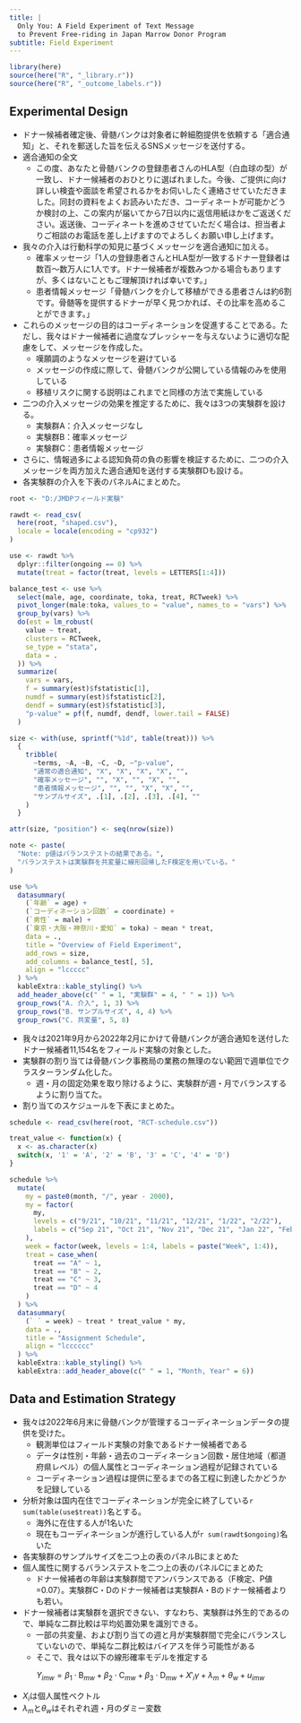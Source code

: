 ```yaml
---
title: |
  Only You: A Field Experiment of Text Message
  to Prevent Free-riding in Japan Marrow Donor Program
subtitle: Field Experiment
---
```


```r
library(here)
source(here("R", "_library.r"))
source(here("R", "_outcome_labels.r"))
```

## Experimental Design

- ドナー候補者確定後、骨髄バンクは対象者に幹細胞提供を依頼する「適合通知」と、それを郵送した旨を伝えるSNSメッセージを送付する。
- 適合通知の全文
  - この度、あなたと骨髄バンクの登録患者さんのHLA型（白血球の型）が一致し、ドナー候補者のおひとりに選ばれました。今後、ご提供に向け詳しい検査や面談を希望されるかをお伺いしたく連絡させていただきました。同封の資料をよくお読みいただき、コーディネートが可能かどうか検討の上、この案内が届いてから7日以内に返信用紙ほかをご返送ください。返送後、コーディネートを進めさせていただく場合は、担当者よりご相談のお電話を差し上げますのでよろしくお願い申し上げます。
- 我々の介入は行動科学の知見に基づくメッセージを適合通知に加える。
  - 確率メッセージ「1人の登録患者さんとHLA型が一致するドナー登録者は数百〜数万人に1人です。ドナー候補者が複数みつかる場合もありますが、多くはないこともご理解頂ければ幸いです。」
  - 患者情報メッセージ「骨髄バンクを介して移植ができる患者さんは約6割です。骨髄等を提供するドナーが早く見つかれば、その比率を高めることができます。」
- これらのメッセージの目的はコーディネーションを促進することである。ただし、我々はドナー候補者に過度なプレッシャーを与えないように適切な配慮をして、メッセージを作成した。
  - 嘆願調のようなメッセージを避けている
  - メッセージの作成に際して、骨髄バンクが公開している情報のみを使用している
  - 移植リスクに関する説明はこれまでと同様の方法で実施している
- 二つの介入メッセージの効果を推定するために、我々は3つの実験群を設ける。
  - 実験群A：介入メッセージなし
  - 実験群B：確率メッセージ
  - 実験群C：患者情報メッセージ
- さらに、情報過多による認知負荷の負の影響を検証するために、二つの介入メッセージを両方加えた適合通知を送付する実験群Dも設ける。
- 各実験群の介入を下表のパネルAにまとめた。

```r
root <- "D:/JMDPフィールド実験"

rawdt <- read_csv(
  here(root, "shaped.csv"),
  locale = locale(encoding = "cp932")
)

use <- rawdt %>%
  dplyr::filter(ongoing == 0) %>%
  mutate(treat = factor(treat, levels = LETTERS[1:4]))

balance_test <- use %>%
  select(male, age, coordinate, toka, treat, RCTweek) %>%
  pivot_longer(male:toka, values_to = "value", names_to = "vars") %>%
  group_by(vars) %>%
  do(est = lm_robust(
    value ~ treat,
    clusters = RCTweek,
    se_type = "stata",
    data = .
  )) %>%
  summarize(
    vars = vars,
    f = summary(est)$fstatistic[1],
    numdf = summary(est)$fstatistic[2],
    dendf = summary(est)$fstatistic[3],
    "p-value" = pf(f, numdf, dendf, lower.tail = FALSE)
  )

size <- with(use, sprintf("%1d", table(treat))) %>%
  {
    tribble(
      ~terms, ~A, ~B, ~C, ~D, ~"p-value",
      "通常の適合通知", "X", "X", "X", "X", "",
      "確率メッセージ", "", "X", "", "X", "",
      "患者情報メッセージ", "", "", "X", "X", "",
      "サンプルサイズ", .[1], .[2], .[3], .[4], ""
    )
  }

attr(size, "position") <- seq(nrow(size))

note <- paste(
  "Note: p値はバランステストの結果である。",
  "バランステストは実験群を共変量に線形回帰したF検定を用いている。"
)

use %>%
  datasummary(
    (`年齢` = age) +
    (`コーディネーション回数` = coordinate) +
    (`男性` = male) +
    (`東京・大阪・神奈川・愛知` = toka) ~ mean * treat,
    data = .,
    title = "Overview of Field Experiment",
    add_rows = size,
    add_columns = balance_test[, 5],
    align = "lccccc"
  ) %>%
  kableExtra::kable_styling() %>%
  add_header_above(c(" " = 1, "実験群" = 4, " " = 1)) %>%
  group_rows("A. 介入", 1, 3) %>%
  group_rows("B. サンプルサイズ", 4, 4) %>%
  group_rows("C. 共変量", 5, 8)
```

- 我々は2021年9月から2022年2月にかけて骨髄バンクが適合通知を送付したドナー候補者11,154名をフィールド実験の対象とした。
- 実験群の割り当ては骨髄バンク事務局の業務の無理のない範囲で週単位でクラスターランダム化した。
  - 週・月の固定効果を取り除けるように、実験群が週・月でバランスするように割り当てた。
- 割り当てのスケジュールを下表にまとめた。

```r
schedule <- read_csv(here(root, "RCT-schedule.csv"))

treat_value <- function(x) {
  x <- as.character(x)
  switch(x, '1' = 'A', '2' = 'B', '3' = 'C', '4' = 'D')
}

schedule %>%
  mutate(
    my = paste0(month, "/", year - 2000),
    my = factor(
      my,
      levels = c("9/21", "10/21", "11/21", "12/21", "1/22", "2/22"),
      labels = c("Sep 21", "Oct 21", "Nov 21", "Dec 21", "Jan 22", "Feb 22")
    ),
    week = factor(week, levels = 1:4, labels = paste("Week", 1:4)),
    treat = case_when(
      treat == "A" ~ 1,
      treat == "B" ~ 2,
      treat == "C" ~ 3,
      treat == "D" ~ 4
    )
  ) %>%
  datasummary(
    (` ` = week) ~ treat * treat_value * my,
    data = .,
    title = "Assignment Schedule",
    align = "lcccccc"
  ) %>%
  kableExtra::kable_styling() %>%
  kableExtra::add_header_above(c(" " = 1, "Month, Year" = 6))
```

## Data and Estimation Strategy

- 我々は2022年6月末に骨髄バンクが管理するコーディネーションデータの提供を受けた。
  - 観測単位はフィールド実験の対象であるドナー候補者である
  - データは性別・年齢・過去のコーディネーション回数・居住地域（都道府県レベル）の個人属性とコーディネーション過程が記録されている
  - コーディネーション過程は提供に至るまでの各工程に到達したかどうかを記録している
- 分析対象は国内在住でコーディネーションが完全に終了している`r sum(table(use$treat))`名とする。
  - 海外に在住する人が1名いた
  - 現在もコーディネーションが進行している人が`r sum(rawdt$ongoing)`名いた
- 各実験群のサンプルサイズを二つ上の表のパネルBにまとめた
- 個人属性に関するバランステストを二つ上の表のパネルCにまとめた
  - ドナー候補者の年齢は実験群間でアンバランスである（F検定、P値=$0.07$）。実験群C・Dのドナー候補者は実験群A・Bのドナー候補者よりも若い。
- ドナー候補者は実験群を選択できない、すなわち、実験群は外生的であるので、単純な二群比較は平均処置効果を識別できる。
  - 一部の共変量、および割り当ての週と月が実験群間で完全にバランスしていないので、単純な二群比較はバイアスを伴う可能性がある
  - そこで、我々は以下の線形確率モデルを推定する

$$
  Y_{imw} =
  \beta_1 \cdot \text{B}_{mw} + \beta_2 \cdot \text{C}_{mw}
  + \beta_3 \cdot \text{D}_{mw}
  + X'_i \gamma + \lambda_m + \theta_w + u_{imw}
$$

- $X_i$は個人属性ベクトル
- $\lambda_m$と$\theta_w$はそれぞれ週・月のダミー変数